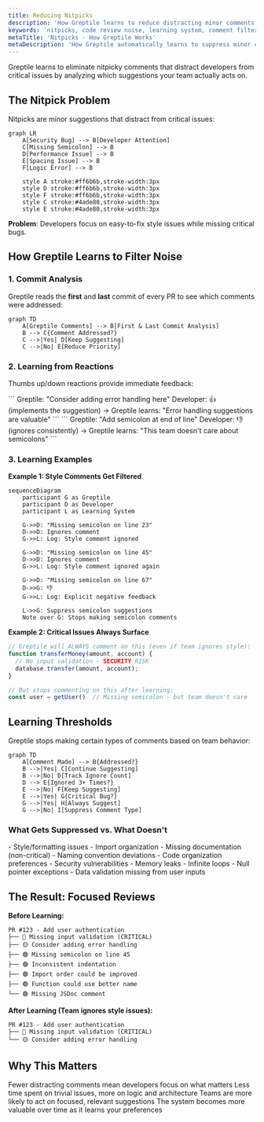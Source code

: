 ```yaml
---
title: Reducing Nitpicks
description: 'How Greptile learns to reduce distracting minor comments and focus on issues that matter'
keywords: 'nitpicks, code review noise, learning system, comment filtering, team preferences'
metaTitle: 'Nitpicks - How Greptile Works'
metaDescription: 'How Greptile automatically learns to suppress minor comments that distract from critical issues'
---
```


Greptile learns to eliminate nitpicky comments that distract developers from critical issues by analyzing which suggestions your team actually acts on.

## The Nitpick Problem

Nitpicks are minor suggestions that distract from critical issues:

```mermaid
graph LR
    A[Security Bug] --> B[Developer Attention]
    C[Missing Semicolon] --> B
    D[Performance Issue] --> B
    E[Spacing Issue] --> B
    F[Logic Error] --> B
    
    style A stroke:#ff6b6b,stroke-width:3px
    style D stroke:#ff6b6b,stroke-width:3px
    style F stroke:#ff6b6b,stroke-width:3px
    style C stroke:#4ade80,stroke-width:3px
    style E stroke:#4ade80,stroke-width:3px
```

**Problem**: Developers focus on easy-to-fix style issues while missing critical bugs.

## How Greptile Learns to Filter Noise

### 1. Commit Analysis

Greptile reads the **first** and **last** commit of every PR to see which comments were addressed:

```mermaid
graph TD
    A[Greptile Comments] --> B[First & Last Commit Analysis]
    B --> C{Comment Addressed?}
    C -->|Yes| D[Keep Suggesting]
    C -->|No| E[Reduce Priority]
```

### 2. Learning from Reactions

Thumbs up/down reactions provide immediate feedback:

<Tabs>
<Tab title="👍 Thumbs Up">
```
Greptile: "Consider adding error handling here"
Developer: 👍 (implements the suggestion)
→ Greptile learns: "Error handling suggestions are valuable"
```
</Tab>

<Tab title="👎 Thumbs Down">
```
Greptile: "Add semicolon at end of line"
Developer: 👎 (ignores consistently)
→ Greptile learns: "This team doesn't care about semicolons"
```
</Tab>
</Tabs>

### 3. Learning Examples

**Example 1: Style Comments Get Filtered**

```mermaid
sequenceDiagram
    participant G as Greptile
    participant D as Developer
    participant L as Learning System
    
    G->>D: "Missing semicolon on line 23"
    D->>D: Ignores comment
    G->>L: Log: Style comment ignored
    
    G->>D: "Missing semicolon on line 45" 
    D->>D: Ignores comment
    G->>L: Log: Style comment ignored again
    
    G->>D: "Missing semicolon on line 67"
    D->>G: 👎
    G->>L: Log: Explicit negative feedback
    
    L->>G: Suppress semicolon suggestions
    Note over G: Stops making semicolon comments
```

**Example 2: Critical Issues Always Surface**

```typescript
// Greptile will ALWAYS comment on this (even if team ignores style):
function transferMoney(amount, account) {
  // No input validation - SECURITY RISK
  database.transfer(amount, account);
}

// But stops commenting on this after learning:
const user = getUser()  // Missing semicolon - but team doesn't care
```

## Learning Thresholds

Greptile stops making certain types of comments based on team behavior:

```mermaid
graph TD
    A[Comment Made] --> B{Addressed?}
    B -->|Yes| C[Continue Suggesting]
    B -->|No| D[Track Ignore Count]
    D --> E{Ignored 3+ Times?}
    E -->|No| F[Keep Suggesting]
    E -->|Yes| G{Critical Bug?}
    G -->|Yes| H[Always Suggest]
    G -->|No| I[Suppress Comment Type]
```

### What Gets Suppressed vs. What Doesn't

<AccordionGroup>
<Accordion title="✅ Gets Suppressed (if consistently ignored)">
- Style/formatting issues
- Import organization
- Missing documentation (non-critical)
- Naming convention deviations
- Code organization preferences
</Accordion>

<Accordion title="🚫 Never Gets Suppressed">
- Security vulnerabilities
- Memory leaks
- Infinite loops
- Null pointer exceptions
- Data validation missing from user inputs
</Accordion>
</AccordionGroup>

## The Result: Focused Reviews

**Before Learning:**
```
PR #123 - Add user authentication
├── 🔴 Missing input validation (CRITICAL)
├── 🟡 Consider adding error handling
├── 🟢 Missing semicolon on line 45
├── 🟢 Inconsistent indentation
├── 🟢 Import order could be improved  
├── 🟢 Function could use better name
└── 🟢 Missing JSDoc comment
```

**After Learning (Team ignores style issues):**
```
PR #123 - Add user authentication  
├── 🔴 Missing input validation (CRITICAL)
└── 🟡 Consider adding error handling
```

## Why This Matters

<Card title="Reduced Noise" icon="volume" horizontal>
Fewer distracting comments mean developers focus on what matters
</Card>

<Card title="Faster Reviews" icon="clock" horizontal>
Less time spent on trivial issues, more on logic and architecture
</Card>

<Card title="Better Adoption" icon="thumbs-up" horizontal>
Teams are more likely to act on focused, relevant suggestions
</Card>

<Card title="Adaptive AI" icon="brain" horizontal>
The system becomes more valuable over time as it learns your preferences
</Card>

